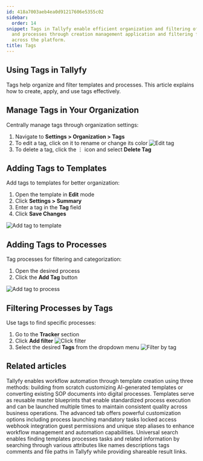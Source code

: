```yaml
---
id: 418a7003aeb4ea0d91217606e5355c02
sidebar:
  order: 14
snippet: Tags in Tallyfy enable efficient organization and filtering of templates
  and processes through creation management application and filtering functionalities
  across the platform.
title: Tags
---
```


## Using Tags in Tallyfy

Tags help organize and filter templates and processes. This article explains how to create, apply, and use tags effectively.

## Manage Tags in Your Organization

Centrally manage tags through organization settings:

1. Navigate to **Settings > Organization > Tags**
2. To edit a tag, click on it to rename or change its color
   ![Edit tag](https://screenshots.tallyfy.com/tallyfy%2Fpro%2Fdesktop-light-edit-tag.png)
3. To delete a tag, click the ⋮ icon and select **Delete Tag**

## Adding Tags to Templates

Add tags to templates for better organization:

1. Open the template in **Edit** mode
2. Click **Settings > Summary**
3. Enter a tag in the **Tag** field
4. Click **Save Changes**

![Add tag to template](https://screenshots.tallyfy.com/tallyfy%2Fpro%2Fdesktop-light-add-tag-to-template.png)

## Adding Tags to Processes

Tag processes for filtering and categorization:

1. Open the desired process
2. Click the **Add Tag** button

![Add tag to process](https://screenshots.tallyfy.com/tallyfy%2Fpro%2Fdesktop-light-add-tag-process.png)

## Filtering Processes by Tags

Use tags to find specific processes:

1. Go to the **Tracker** section
2. Click **Add filter**
   ![Click filter](https://screenshots.tallyfy.com/tallyfy%2Fpro%2Fdesktop-light-click-filter.png)
3. Select the desired **Tags** from the dropdown menu
   ![Filter by tag](https://screenshots.tallyfy.com/tallyfy%2Fpro%2Fdesktop-light-filter-process-by-tag.png)


## Related articles
<CardGrid>
<LinkTitleCard header="<b>Templates > Create a template</b>" href="/products/pro/documenting/templates/create-template/" > Tallyfy enables workflow automation through template creation using three methods: building from scratch customizing AI-generated templates or converting existing SOP documents into digital processes. </LinkTitleCard>
<LinkTitleCard header="<b>Documenting > Templates</b>" href="/products/pro/documenting/templates/" > Templates serve as reusable master blueprints that enable standardized process execution and can be launched multiple times to maintain consistent quality across business operations. </LinkTitleCard>
<LinkTitleCard header="<b>Tasks > Advanced tab</b>" href="/products/pro/tracking-and-tasks/tasks/how-can-i-utilize-tallyfys-advanced-tab-features/" > The advanced tab offers powerful customization options including process launching mandatory tasks locked access webhook integration guest permissions and unique step aliases to enhance workflow management and automation capabilities. </LinkTitleCard>
<LinkTitleCard header="<b>Miscellaneous > Universal search</b>" href="/products/pro/miscellaneous/how-to-use-tallyfys-universal-search-function/" > Universal search enables finding templates processes tasks and related information by searching through various attributes like names descriptions tags comments and file paths in Tallyfy while providing shareable result links. </LinkTitleCard>
</CardGrid>